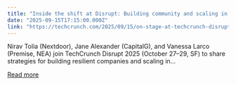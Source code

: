 ```yaml
---
title: "Inside the shift at Disrupt: Building community and scaling in the AI era"
date: "2025-09-15T17:15:00.000Z"
link: "https://techcrunch.com/2025/09/15/on-stage-at-techcrunch-disrupt-2025-how-ai-is-forcing-late-stage-startups-to-rewire-gtm-or-be-left-behind/"
---
```


Nirav Tolia (Nextdoor), Jane Alexander (CapitalG), and Vanessa Larco (Premise, NEA) join TechCrunch Disrupt 2025 (October 27–29, SF) to share strategies for building resilient companies and scaling in...

[Read more](https://techcrunch.com/2025/09/15/on-stage-at-techcrunch-disrupt-2025-how-ai-is-forcing-late-stage-startups-to-rewire-gtm-or-be-left-behind/)
